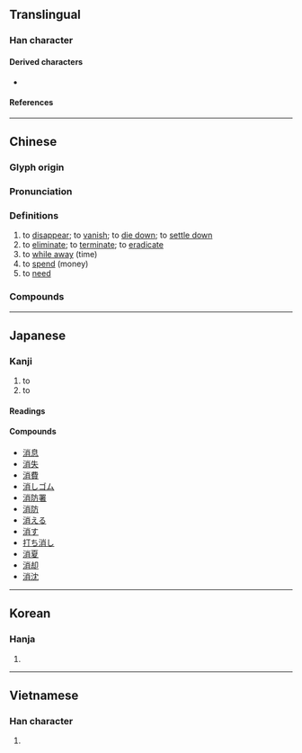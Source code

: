 {{character info}}
==Translingual==
{{stroke order|strokes=10}}

===Han character===
{{Han char|rn=85|rad=水|as=07|sn=10|four=39127|canj=EFB|ids=⿰氵肖}}

====Derived characters====
* {{l|mul|[[𫁄]], [[𦷟]], [[𫠸]]}}

====References====
{{Han ref|kx=0626.110|dkj=17529|dj=1027.150|hdz=31622.020|uh=6D88}}

----

==Chinese==
{{zh-forms}}

===Glyph origin===
{{Han etym}}
{{Han compound|水|肖|alt1=氵|ls=psc|c1=s|c2=p|t1=water}}

===Pronunciation===
{{zh-pron
|m=xiāo
|c=siu1
|h=pfs=sêu
|md=
|mn=siau
|mn-t=siao1/siou1
|mn-t_note=siao1 - Shantou; siou1 - Chaozhou
|w=
|mc=y
|oc=y
|cat=v
}}

===Definitions===
{{zh-hanzi}}

# to [[disappear]]; to [[vanish]]; to [[die down]]; to [[settle down]]
# to [[eliminate]]; to [[terminate]]; to [[eradicate]]
# to [[while away]] (time)
# to [[spend]] (money)
# to [[need]]

===Compounds===
{{zh-der|消防|消炎|冰消凍釋|不消一刻|只消|何消說|不消得|夢斷魂消|內幕消息|意志消沉|勾消|取消|彼長我消|吃不消|冰消凍解|對消|冰消|家道消乏|小道消息|三消|夜消|好消息|下消|吃得消|不消說|冰消瓦解|一筆勾消|何消|不消幾日|不消|消瘦|消基會|消火栓|消息|消防隊|消極論|消日忘年|消聲匿跡|消滅時效|煙消冰釋|消閒|消極|打消|消魂|探消息|消毒藥|消火唧筒|消息兒|消夜|消化道|消毒劑|消防署|抵消|消渴症|消愁|消防員|消化腺|消耗戰|消音|消遙|煙消火滅|消逝|消氣|消弭|消音器|煙消霧散|沒福消受|消除|望梅消渴|消索|消防車|消費借貸|消化腔|消災|消夏|春消息|更不消說|玉碎香消|消滅殆盡|消石灰|消磨|消火氣|消融|消長|消寒圖|破財消災|消滅|氣消膽奪|消折|消腫|消退|消費品|消化器官|消毒|消火器|浸微浸消|消釋|消歇|消食|消乏|消聲滅跡|瓦解冰消|玉減香消|消化酶|消化系統|消耗品|消耗|消散|消愁解悶|目斷魂消|煙消雲散|消化作用|消化液|無福消受|消保法|杳無消息|消沉|火災消防|消寒會|消防設備|消災解厄|消防栓|消遣|消費者|消費|消滅淨盡|消渴|消減|消波塊|消暑|消憂|消愁釋憒|消愁釋悶|消失|消受|消化不良|消停|撤消|消解|消炎藥|消化|消炎片|火滅煙消|與時消息|香消玉殞|雲消霧散|香消玉減|綠色消費|魂消氣泄|耳消耳息|義消|透消息|翠消紅減|高溫消毒|馬路消息|香消玉碎|香消玉損|花消|陰消|雲消雨散|難以消受|開消|走漏消息|紅消香斷|消泗}}

----

==Japanese==

===Kanji===
{{ja-kanji|grade=3|rs=水07}}

# to {{l|en|disappear}}
# to {{l|en|extinguish}}

====Readings====
{{ja-readings
|goon=しょう<せう
|kanon=しょう<せう
|kun=き-える<き-ゆ, け-す
}}

====Compounds====
{{der-top|Compounds}}
* [[消息]]
* [[消失]]
* [[消費]]
* [[消しゴム]]
* [[消防署]]
* [[消防]]
* [[消える]]
* [[消す]]
* [[打ち消し]]
* [[消夏]]
* [[消却]]
* [[消沈]]
{{der-bottom}}

----

==Korean==

===Hanja===
{{ko-hanja|hangeul=소|eumhun=|rv=so|mr=so|y=so}}

# {{rfdef|ko|sort=水07}}

----

==Vietnamese==

===Han character===
{{vi-hantu|[[tiêu]], [[teo]], [[tiu]]|rs=水07}}

# {{rfdef|vi|sort=水07}}